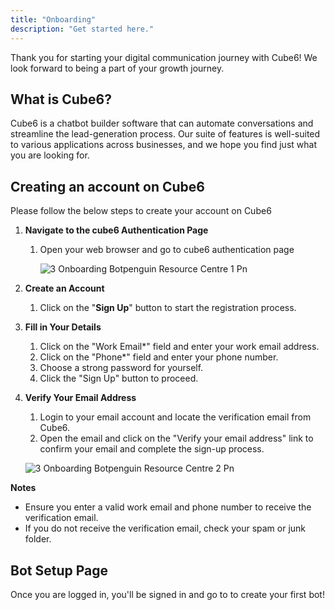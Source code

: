 ```yaml
---
title: "Onboarding"
description: "Get started here."
---
```


Thank you for starting your digital communication journey with  Cube6\! We look forward to being a part of your growth journey.

## What is Cube6?

Cube6 is a chatbot builder software that can automate conversations and streamline the lead-generation process. Our suite of features is well-suited to various applications across businesses, and we hope you find just what you are looking for.

## **Creating an account on Cube6**

Please follow the below steps to create your account on  Cube6

1. **Navigate to the cube6 Authentication Page**
   1. Open your web browser and go to cube6 authentication page

      ![3 Onboarding Botpenguin Resource Centre 1 Pn](/images/how-botpenguin-works/onboarding/3.onboarding__botpenguin_resource_centre-1.png)
2. **Create an Account**
   1. Click on the "**Sign Up**" button to start the registration process.
3. **Fill in Your Details**
   1. Click on the "Work Email\*" field and enter your work email address.
   2. Click on the "Phone\*" field and enter your phone number.
   3. Choose a strong password for yourself.
   4. Click the "Sign Up" button to proceed.
4. **Verify Your Email Address**
   1. Login to your email account and locate the verification email from  Cube6.
   2. Open the email and click on the "Verify your email address" link to confirm your email and complete the sign-up process.

   ![3 Onboarding Botpenguin Resource Centre 2 Pn](/images/how-botpenguin-works/onboarding/3.onboarding__botpenguin_resource_centre-2.png)

**Notes**

- Ensure you enter a valid work email and phone number to receive the verification email.
- If you do not receive the verification email, check your spam or junk folder.

## **Bot Setup Page**

Once you are logged in, you'll be signed in and go to to create your first bot\!